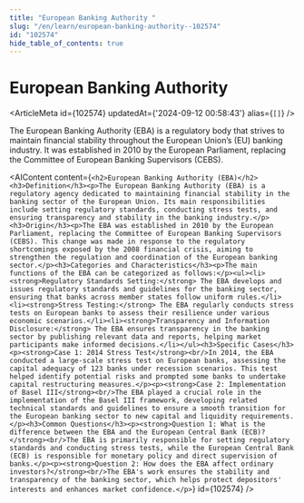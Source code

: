 ```yaml
---
title: "European Banking Authority "
slug: "/en/learn/european-banking-authority--102574"
id: "102574"
hide_table_of_contents: true
---
```



# European Banking Authority 

<ArticleMeta id={102574} updatedAt={'2024-09-12 00:58:43'} alias={`[]`} />
<div className='border-solid border-b border-t-0 my-4 border-[var(--ifm-color-gray-300)]' />

The European Banking Authority (EBA) is a regulatory body that strives to maintain financial stability throughout the European Union’s (EU) banking industry. It was established in 2010 by the European Parliament, replacing the Committee of European Banking Supervisors (CEBS).

<AIContent content={`<h2>European Banking Authority (EBA)</h2><h3>Definition</h3><p>The European Banking Authority (EBA) is a regulatory agency dedicated to maintaining financial stability in the banking sector of the European Union. Its main responsibilities include setting regulatory standards, conducting stress tests, and ensuring transparency and stability in the banking industry.</p><h3>Origin</h3><p>The EBA was established in 2010 by the European Parliament, replacing the Committee of European Banking Supervisors (CEBS). This change was made in response to the regulatory shortcomings exposed by the 2008 financial crisis, aiming to strengthen the regulation and coordination of the European banking sector.</p><h3>Categories and Characteristics</h3><p>The main functions of the EBA can be categorized as follows:</p><ul><li><strong>Regulatory Standards Setting:</strong> The EBA develops and issues regulatory standards and guidelines for the banking sector, ensuring that banks across member states follow uniform rules.</li><li><strong>Stress Testing:</strong> The EBA regularly conducts stress tests on European banks to assess their resilience under various economic scenarios.</li><li><strong>Transparency and Information Disclosure:</strong> The EBA ensures transparency in the banking sector by publishing relevant data and reports, helping market participants make informed decisions.</li></ul><h3>Specific Cases</h3><p><strong>Case 1: 2014 Stress Test</strong><br/>In 2014, the EBA conducted a large-scale stress test on European banks, assessing the capital adequacy of 123 banks under recession scenarios. This test helped identify potential risks and prompted some banks to undertake capital restructuring measures.</p><p><strong>Case 2: Implementation of Basel III</strong><br/>The EBA played a crucial role in the implementation of the Basel III framework, developing related technical standards and guidelines to ensure a smooth transition for the European banking sector to new capital and liquidity requirements.</p><h3>Common Questions</h3><p><strong>Question 1: What is the difference between the EBA and the European Central Bank (ECB)?</strong><br/>The EBA is primarily responsible for setting regulatory standards and conducting stress tests, while the European Central Bank (ECB) is responsible for monetary policy and direct supervision of banks.</p><p><strong>Question 2: How does the EBA affect ordinary investors?</strong><br/>The EBA's work ensures the stability and transparency of the banking sector, which helps protect depositors' interests and enhances market confidence.</p>`} id={102574} />
